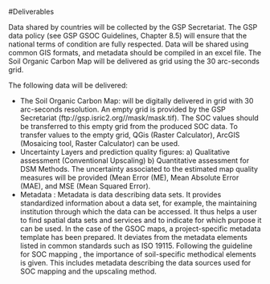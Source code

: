 #Deliverables

Data shared by countries will be collected by the GSP Secretariat. The GSP data policy (see GSP GSOC Guidelines, Chapter 8.5) will ensure that the national terms of condition are fully respected.  Data will be shared using common GIS formats, and metadata should be compiled in an excel file. The Soil Organic Carbon Map will be delivered as grid using the 30 arc-seconds grid.

The following data will be delivered:

*	The Soil Organic Carbon Map: will be digitally delivered in grid with 30 arc-seconds resolution. An empty grid is provided by the GSP Secretariat (ftp://gsp.isric2.org/<countryname>/mask/mask.tif). The SOC values should be transferred to this empty grid from the produced SOC data. To transfer values to the empty grid, QGis (Raster Calculator), ArcGIS (Mosaicing tool, Raster Calculator) can be used.
*	Uncertainty Layers and prediction quality figures: a) Qualitative assessment (Conventional Upscaling) b) Quantitative assessment for DSM Methods. The uncertainty associated to the estimated map quality measures will be provided (Mean Error (ME), Mean Absolute Error (MAE), and MSE (Mean Squared Error).
*	Metadata : Metadata is data describing data sets. It provides standardized information about a data set, for example, the maintaining institution through which the data can be accessed. It thus helps a user to find spatial data sets and services and to indicate for which purpose it can be used.
In the case of the GSOC maps, a project-specific metadata template has been prepared. It deviates from the metadata elements listed in common standards such as ISO 19115. Following the guideline for SOC mapping , the importance of soil-specific methodical elements is given. This includes metadata describing the data sources used for SOC mapping and the upscaling method.

